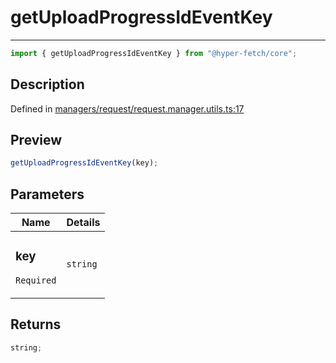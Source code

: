 # getUploadProgressIdEventKey

<div class="api-docs__separator" data-reactroot="">

---

</div><div class="api-docs__import" data-reactroot="">

```ts
import { getUploadProgressIdEventKey } from "@hyper-fetch/core";
```

</div><div class="api-docs__section">

## Description

</div><div class="api-docs__description"><span class="api-docs__do-not-parse">

</span></div><p class="api-docs__definition">

Defined in
[managers/request/request.manager.utils.ts:17](https://github.com/BetterTyped/hyper-fetch/blob/c3e2c45/packages/core/src/managers/request/request.manager.utils.ts#L17)

</p><div class="api-docs__section">

## Preview

</div><div class="api-docs__preview fn">

```ts
getUploadProgressIdEventKey(key);
```

</div><div class="api-docs__section">

## Parameters

</div>
<div class="api-docs__parameters">
<table>
<thead><tr><th>Name</th><th>Details</th></tr></thead>
<tbody><tr param-data="key"><td class="api-docs__param-name required">

### key

`Required`

</td><td class="api-docs__param-type">

`string`

</td></tr></tbody></table></div><div class="api-docs__section">

## Returns

</div><div class="api-docs__returns">

```ts
string;
```

</div>
